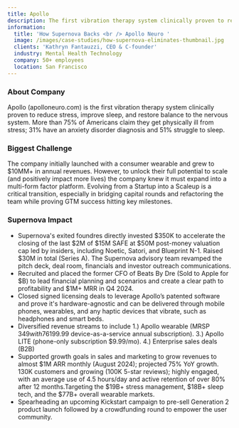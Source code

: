 ```yaml
---
title: Apollo
description: The first vibration therapy system clinically proven to reduce stress
information:
  title: 'How Supernova Backs <br /> Apollo Neuro '
  image: /images/case-studies/how-supernova-eliminates-thumbnail.jpg
  clients: 'Kathryn Fantauzzi, CEO & C-founder'
  industry: Mental Health Technology
  company: 50+ employees
  location: San Francisco
---
```


### About Company

Apollo (apolloneuro.com) is the first vibration therapy system clinically proven to reduce stress, improve sleep, and restore balance to the nervous system. More than 75% of Americans claim they get physically ill from stress; 31% have an anxiety disorder diagnosis and 51% struggle to sleep.

### Biggest Challenge

The company initially launched with a consumer wearable and grew to $10MM+ in annual revenues. However, to unlock their full potential to scale (and positively impact more lives) the company knew it must expand into a multi-form factor platform. Evolving from a Startup into a Scaleup is a critical transition, especially in bridging capital rounds and refactoring the team while proving GTM success hitting key milestones.  

### Supernova Impact

* Supernova's exited foundres directly invested $350K to accelerate the closing of the last $2M of $15M SAFE at $50M post-money valuation cap led by insiders, including Noetic, Satori, and Blueprint N-1. Raised $30M in total (Series A). The Supernova advisory team revamped the pitch deck, deal room, financials and investor outreach communications.
* Recruited and placed the former CFO of Beats By Dre (Sold to Apple for $B) to lead financial planning and scenarios and create a clear path to profitability and $1M+ MRR in Q4 2024.
* Closed signed licensing deals to leverage Apollo’s patented software and prove it's hardware-agnostic and can be delivered through mobile phones, wearables, and any haptic devices that vibrate, such as headphones and smart beds.  
* Diversified revenue streams to include 1.) Apollo wearable (MRSP $349 with 76% gross margin) and 2.) AI Vibes ($199.99 device-as-a-service annual subscription). 3.) Apollo LITE (phone-only subscription $9.99/mo). 4.) Enterprise sales deals (B2B)
* Supported growth goals in sales and marketing to grow revenues to almost $1M ARR monthly (August 2024); projected 75% YoY growth. 130K customers and growing (100K 5-star reviews); highly engaged, with an average use of 4.5 hours/day and active retention of over 80% after 12 months.Targeting the $19B+ stress management, $18B+ sleep tech, and the $77B+ overall wearable markets.
* Spearheading an upcoming Kickstart campaign to pre-sell Generation 2 product launch followed by a crowdfunding round to empower the user community.

<BlockQuote customerImage="/images/Kathryn.avif" customerName="Kathryn Fantauzzi" customerRole="CEO/Co-founder" content="Scaling a company is hard AF. Supernova by my side is a game-changer!" />
